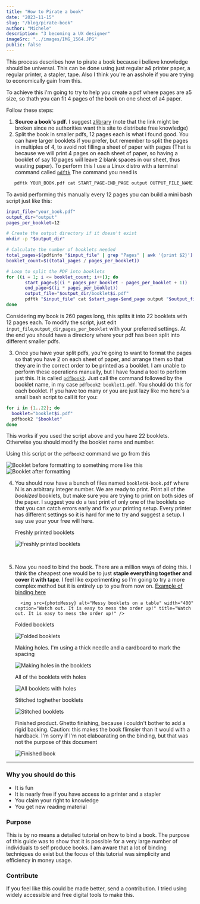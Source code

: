 ```yaml
---
title: "How to Pirate a book"
date: "2023-11-15"
slug: "/blog/pirate-book"
author: "Michele"
description: "3 becoming a UX designer"
imageSrc: "../images/IMG_1564.JPG"
public: false
---
```



This process describes how to pirate a book because i believe knowledge should be universal. This can be done using just regular a4 printer paper, a regular printer, a stapler, tape.
Also I think you're an asshole if you are trying to economically gain from this.

To achieve this i'm going to try to help you create a pdf where pages are a5 size, so thath you can fit 4 pages of the book on one sheet of a4 paper.

Follow these steps:

1. **Source a book's pdf**. I suggest [zlibrary](https://z-lib.is) (note that the link might be broken since no authorities want this site to distribute free knowledge)
2. Split the book in smaller pdfs, 12 pages each is what i found good. You can have larger booklets if you prefer, but remember to split the pages in multiples of 4, to avoid not filling a sheet of paper with pages (That is because we will print 4 pages on each sheet of paper, so having a booklet of say 10 pages will leave 2 blank spaces in our sheet, thus wasting paper).
   To perform this I use a Linux distro with a terminal command called [`pdftk`](https://packages.debian.org/search?keywords=pdftk)
   The command you need is

```bash
   pdftk YOUR_BOOK.pdf cat START_PAGE-END_PAGE output OUTPUT_FILE_NAME.pdf
```

To avoid performing this manually every 12 pages you can build a mini bash script just like this:

```bash
input_file="your_book.pdf"
output_dir="output"
pages_per_booklet=12

# Create the output directory if it doesn't exist
mkdir -p "$output_dir"

# Calculate the number of booklets needed
total_pages=$(pdfinfo "$input_file" | grep "Pages" | awk '{print $2}')
booklet_count=$((total_pages / pages_per_booklet))

# Loop to split the PDF into booklets
for ((i = 1; i <= booklet_count; i++)); do
	   start_page=$((i * pages_per_booklet - pages_per_booklet + 1))
	   end_page=$((i * pages_per_booklet))
	   output_file="$output_dir/booklet$i.pdf"
	   pdftk "$input_file" cat $start_page-$end_page output "$output_file"
done
```

Considering my book is 260 pages long, this splits it into 22 booklets with 12 pages each. To modify the script, just edit `input_file`,`output_dir`,`pages_per_booklet` with your preferred settings.
At the end you should have a directory where your pdf has been split into different smaller pdfs.

3. Once you have your split pdfs, you're going to want to format the pages so that you have 2 on each sheet of paper, and arrange them so that they are in the correct order to be printed as a booklet. I am unable to perform these operations manually, but I have found a tool to perform just this. It is called [`pdfbook2`](https://gitlab.com/pablo13/pdf-tools).
   Just call the command followed by the booklet name, in my case `pdfbook2 booklet1.pdf`. You should do this for each booklet. If you have too many or you are just lazy like me here's a small bash script to call it for you:

```bash
for i in {1..22}; do
  booklet="booklet$i.pdf"
  pdfbook2 "$booklet"
done
```

This works if you used the script above and you have 22 booklets. Otherwise you should modify the booklet name and number.

Using this script or the `pdfbook2` command we go from this

<img
  src={image}
  alt="Booklet before formatting"
  caption="Booklet before formatting"
  title="Booklet before formatting"
/>
to something more like this
<img
  src={image2}
  alt="Booklet after formatting"
  caption="Booklet after formatting"
  title="Booklet after formatting"
/>

4.  You should now have a bunch of files named `bookletN-book.pdf` where N is an arbitrary integer number. We are ready to print. Print all of the _bookized_ booklets, but make sure you are trying to print on both sides of the paper.
    I suggest you do a test print of only one of the booklets so that you can catch errors early and fix your printing setup. Every printer has different settings so it is hard for me to try and suggest a setup. I say use your your free will here.

    Freshly printed booklets

    <img
      src={freshlyPrinted}
      alt="Freshly printed booklets"
      caption="Freshly printed booklets"
      title="Freshly printed booklets"
    />

    <br />

1.  Now you need to bind the book. There are a million ways of doing this. I think the cheapest one would be to just **staple everything together and cover it with tape**.
    I feel like experimenting so I'm going to try a more complex method but it is entirely up to you from now on. [Example of binding here](https://www.youtube.com/watch?v=9O4kFTOEh6k&t=359s)

          <img src={photoMessy} alt="Messy booklets on a table" width="400" caption="Watch out. It is easy to mess the order up!" title="Watch out. It is easy to mess the order up!" />

    Folded booklets

    <img
      src={foldedBooklets}
      alt="Folded booklets"
      caption="Folded booklets"
      title="Folded booklets"
    />

    Making holes. I'm using a thick needle and a cardboard to mark the spacing

    <img
      src={photoHoles}
      alt="Making holes in the booklets"
      caption="Making holes in the booklets"
      title="Making holes in the booklets"
    />

    All of the booklets with holes

    <img
      src={photoHolesAll}
      alt="All booklets with holes"
      caption="All booklets with holes"
      title="All booklets with holes"
    />

    Stitched toghether booklets

    <img
      src={photoStitched}
      alt="Stitched booklets"
      caption="Stitched booklets"
      title="Stitched booklets"
    />

    Finished product. Ghetto finishing, because i couldn't bother to add a rigid backing. Caution: this makes the book flimsier than it would with a hardback.
    I'm sorry if I'm not elaboarating on the binding, but that was not the purpose of this document

    <img
      src={photoFinished}
      alt="Finished book"
      caption="Finished book"
      title="Finished book"
    />

---

### Why you should do this

- It is fun
- It is nearly free if you have access to a printer and a stapler
- You claim your right to knowledge
- You get new reading material

### Purpose

This is by no means a detailed tutorial on how to bind a book. The purpose of this guide was to show that it is possible for a very large number of individuals to self produce books. I am aware that a lot of binding techniques do exist but the focus of this tutorial was simplicity and efficiency in money usage.

### Contribute

If you feel like this could be made better, send a contribution. I tried using widely accessible and free digital tools to make this.
